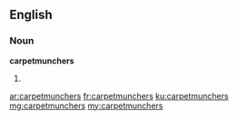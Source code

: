 ==English==

===Noun===
'''carpetmunchers'''

# {{plural of|carpetmuncher}}

[[ar:carpetmunchers]]
[[fr:carpetmunchers]]
[[ku:carpetmunchers]]
[[mg:carpetmunchers]]
[[my:carpetmunchers]]